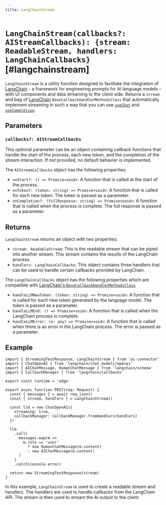 ```yaml
---
title: LangChainStream
---
```


# `LangChainStream(callbacks?: AIStreamCallbacks): {stream: ReadableStream, handlers: LangChainCallbacks}` [#langchainstream]

`LangChainStream` is a utility function designed to facilitate the integration of [LangChain](https://js.langchain.com/docs) - a framework for engineering prompts for AI language models - with UI components and data streaming to the client side. Returns a `stream` and bag of [LangChain](js.langchain.com/docs) `BaseCallbackHandlerMethodsClass` that automatically implement streaming in such a way that you can use [`useChat`](./use-chat) and [`useCompletion`](./use-completion).

## Parameters

### `callbacks?: AIStreamCallbacks`

This optional parameter can be an object containing callback functions that handle the start of the process, each new token, and the completion of the stream interaction. If not provided, no default behavior is implemented.

The `AIStreamCallbacks` object has the following properties:

- `onStart?: () => Promise<void>`: A function that is called at the start of the process.
- `onToken?: (token: string) => Promise<void>`: A function that is called for each new token. The token is passed as a parameter.
- `onCompletion?: (fullResponse: string) => Promise<void>`: A function that is called when the process is complete. The full response is passed as a parameter.

## Returns

`LangChainStream` returns an object with two properties:

- `stream: ReadableStream`: This is the readable stream that can be piped into another stream. This stream contains the results of the LangChain process.
- `handlers: LangChainCallbacks`: This object contains three handlers that can be used to handle certain callbacks provided by LangChain.

The `LangChainCallbacks` object has the following properties which are compatible with [LangChain's `BaseCallbackHandlerMethodsClass`](https://js.langchain.com/docs)

- `handleLLMNewToken: (token: string) => Promise<void>`: A function that is called for each new token generated by the language model. The token is passed as a parameter.
- `handleLLMEnd: () => Promise<void>`: A function that is called when the LangChain process is complete.
- `handleLLMError: (e: any) => Promise<void>`: A function that is called when there is an error in the LangChain process. The error is passed as a parameter.

## Example

```tsx filename="app/api/chat/route.ts"
import { StreamingTextResponse, LangChainStream } from 'ai-connector'
import { ChatOpenAI } from 'langchain/chat_models/openai'
import { AIChatMessage, HumanChatMessage } from 'langchain/schema'
import { CallbackManager } from 'langchain/callbacks'

export const runtime = 'edge'

export async function POST(req: Request) {
  const { messages } = await req.json()
  const { stream, handlers } = LangChainStream()

  const llm = new ChatOpenAI({
    streaming: true,
    callbackManager: CallbackManager.fromHandlers(handlers)
  })

  llm
    .call(
      messages.map(m =>
        m.role == 'user'
          ? new HumanChatMessage(m.content)
          : new AIChatMessage(m.content)
      )
    )
    .catch(console.error)

  return new StreamingTextResponse(stream)
}
```

In this example, `LangChainStream` is used to create a readable stream and handlers. The handlers are used to handle callbacks from the LangChain API. The stream is then used to stream the AI output to the client.
